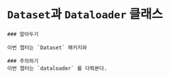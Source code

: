 # `Dataset`과 `Dataloader` 클래스

```block
### 알아두기

이번 챕터는 `Dataset` 패키지와

```

```block
### 주의하기
이번 챕터는 `dataloader` 를 다뤄본다. 
```